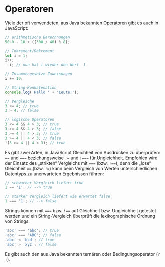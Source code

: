 # Operatoren

Viele der oft verwendeten, aus Java bekannten Operatoren gibt es auch in JavaScript:

```js
// arithmetische Berechnungen
50.0 - 10 + ((300 / 40) % 8);

// Inkrement/Dekrement
let i = 1;
i++;
--i; // nun hat i wieder den Wert  1

// Zusammengesetze Zuweisungen
i += 10;

// String-Konkatenation
console.log('Hallo ' + 'Leute!');

// Vergleiche
3 <= 4; // true
3 > 4; // false

// logische Operatoren
3 <= 4 && 4 > 3; // true
3 >= 4 && 4 > 3; // false
3 >= 4 || 4 > 3; // true
3 >= 4 || 4 < 3; // false
!(3 >= 4 || 4 < 3); // true
```

Es gibt zwei Arten, in JavaScript Gleichheit von Ausdrücken zu überprüfen: `==` und `===`
beziehungsweise `!=` und `!===` für Ungleichheit. Empfohlen wird der Einsatz des „strikten“
Vergleichs mit `===` (bzw. `!==`), denn die „lose“ Gleichheit `==` (bzw. `!=`) kann beim
Vergleich von Werten unterschiedlichen Datentyps zu unerwarteten Ergebnissen führen:

```js
// schwacher Vergleich liefert true
1 == '1'; // --> true

// starker Vergleich liefert wie erwartet false
1 === '1'; // --> false
```

Strings können mit `===` bzw. `!==` auf Gleichheit bzw. Ungleichheit getestet werden und
ein String-Vergleich überprüft die lexikographische Ordnung von Strings:

```js
'abc' === 'abc'; // true
'abc' === 'ABC'; // false
'abc' < 'bcd'; // true
'abc' > 'xyz'; // false
```

Es gibt auch den aus Java bekannten ternären oder Bedingungsoperator (`? :`).
